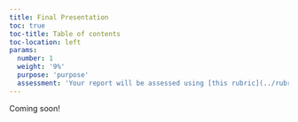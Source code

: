 ```yaml
---
title: Final Presentation
toc: true
toc-title: Table of contents
toc-location: left
params:
  number: 1
  weight: '9%'
  purpose: 'purpose'
  assessment: 'Your report will be assessed using [this rubric](../rubrics/presentation/rubric.html){target="_blank"}.'
---
```


Coming soon!
